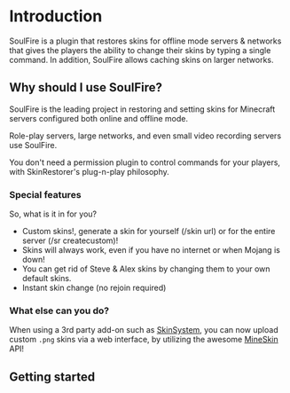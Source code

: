 # Introduction

SoulFire is a plugin that restores skins for offline mode servers & networks that gives the players the ability to
change their skins by typing a single command. In addition, SoulFire allows caching skins on larger networks.

## Why should I use SoulFire?

SoulFire is the leading project in restoring and setting skins for Minecraft servers configured both online and
offline mode.

Role-play servers, large networks, and even small video recording servers use SoulFire.

You don't need a permission plugin to control commands for your players, with SkinRestorer's plug-n-play philosophy.

### Special features

So, what is it in for you?

* Custom skins!, generate a skin for yourself (/skin url) or for the entire server (/sr createcustom)!
* Skins will always work, even if you have no internet or when Mojang is down!
* You can get rid of Steve & Alex skins by changing them to your own default skins.
* Instant skin change (no rejoin required)

### What else can you do?

When using a 3rd party add-on such as [SkinSystem](https://github.com/SoulFire/SkinSystem), you can now upload
custom `.png` skins via a web interface, by utilizing the awesome [MineSkin](https://mineskin.org) API!

## Getting started



<div className="mt-4">
    <Card arrow title="Install SoulFire" href="/docs/installation">
    </Card>
</div>
